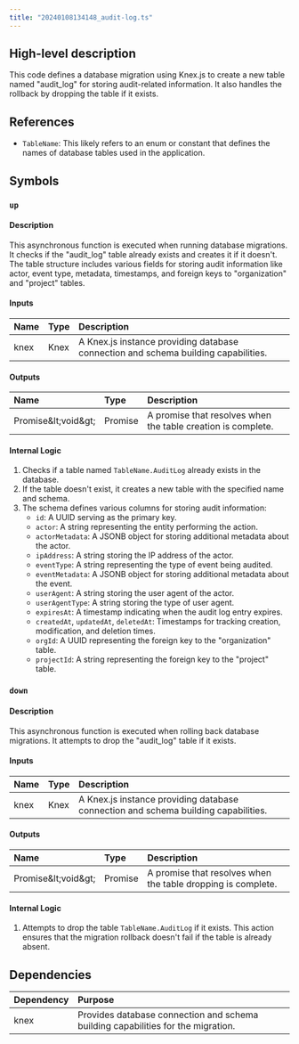 ```yaml
---
title: "20240108134148_audit-log.ts"
---
```


## High-level description
This code defines a database migration using Knex.js to create a new table named "audit_log" for storing audit-related information. It also handles the rollback by dropping the table if it exists.

## References
- `TableName`: This likely refers to an enum or constant that defines the names of database tables used in the application.

## Symbols

### `up`
#### Description
This asynchronous function is executed when running database migrations. It checks if the "audit_log" table already exists and creates it if it doesn't. The table structure includes various fields for storing audit information like actor, event type, metadata, timestamps, and foreign keys to "organization" and "project" tables.

#### Inputs
| Name | Type | Description |
|:-----|:-----|:------------|
| knex | Knex | A Knex.js instance providing database connection and schema building capabilities. |

#### Outputs
| Name | Type | Description |
|:-----|:-----|:------------|
| Promise\&lt;void\&gt; | Promise | A promise that resolves when the table creation is complete. |

#### Internal Logic
1. Checks if a table named `TableName.AuditLog` already exists in the database.
2. If the table doesn't exist, it creates a new table with the specified name and schema.
3. The schema defines various columns for storing audit information:
    - `id`: A UUID serving as the primary key.
    - `actor`: A string representing the entity performing the action.
    - `actorMetadata`: A JSONB object for storing additional metadata about the actor.
    - `ipAddress`: A string storing the IP address of the actor.
    - `eventType`: A string representing the type of event being audited.
    - `eventMetadata`: A JSONB object for storing additional metadata about the event.
    - `userAgent`: A string storing the user agent of the actor.
    - `userAgentType`: A string storing the type of user agent.
    - `expiresAt`: A timestamp indicating when the audit log entry expires.
    - `createdAt`, `updatedAt`, `deletedAt`: Timestamps for tracking creation, modification, and deletion times.
    - `orgId`: A UUID representing the foreign key to the "organization" table.
    - `projectId`: A string representing the foreign key to the "project" table.

### `down`
#### Description
This asynchronous function is executed when rolling back database migrations. It attempts to drop the "audit_log" table if it exists.

#### Inputs
| Name | Type | Description |
|:-----|:-----|:------------|
| knex | Knex | A Knex.js instance providing database connection and schema building capabilities. |

#### Outputs
| Name | Type | Description |
|:-----|:-----|:------------|
| Promise\&lt;void\&gt; | Promise | A promise that resolves when the table dropping is complete. |

#### Internal Logic
1. Attempts to drop the table `TableName.AuditLog` if it exists. This action ensures that the migration rollback doesn't fail if the table is already absent.

## Dependencies
| Dependency | Purpose |
|:-----------|:--------|
| knex      | Provides database connection and schema building capabilities for the migration. |
